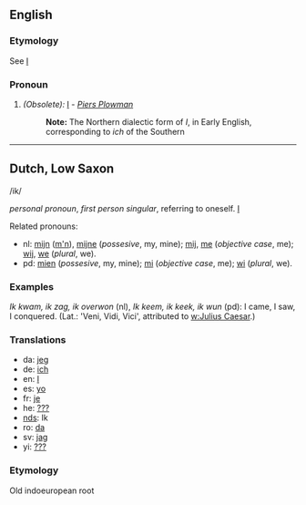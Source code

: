 ==English==
===Etymology===
See [[I]]
===Pronoun===
#''(Obsolete):'' [[I]] - ''[[Piers Plowman]]''
#:'''Note:''' The Northern dialectic form of ''I'', in Early English, corresponding to ''ich'' of the Southern
----
== Dutch, Low Saxon ==

/ik/

''personal pronoun'', ''first person singular'', referring to oneself. [[I]]

Related pronouns:
* nl: [[mijn]] ([[m'n]]), [[mijne]] (''possesive'', my, mine); [[mij]], [[me]] (''objective case'', me); [[wij]], [[we]] (''plural'', we).
* pd: [[mien (pd)|mien]] (''possesive'', my, mine); [[mi (pd)|mi]] (''objective case'', me); [[wi (pd)|wi]] (''plural'', we).


=== Examples ===

''Ik kwam, ik zag, ik overwon'' (nl), ''Ik keem, ik keek, ik wun'' (pd): I came, I saw, I conquered. (Lat.: 'Veni, Vidi, Vici', attributed to [[w:Julius Caesar]].)


=== Translations ===

* da: [[jeg]]
* de: [[ich]]
* en: [[I]]
* es: [[yo]]
* fr: [[je]]
* he: [[???]]
* [[low saxon|nds]]: Ik
* ro: [[da]]
* sv: [[jag]]
* yi: [[???]]

=== Etymology ===
Old indoeuropean root